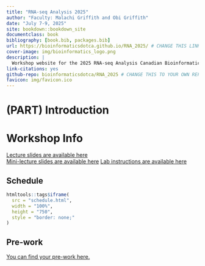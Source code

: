 ```yaml
--- 
title: "RNA-seq Analysis 2025"
author: "Faculty: Malachi Griffith and Obi Griffith"
date: "July 7-9, 2025"
site: bookdown::bookdown_site
documentclass: book
bibliography: [book.bib, packages.bib]
url: https://bioinformaticsdotca.github.io/RNA_2025/ # CHANGE THIS LINK TO YOUR LANDING PAGE LINK
cover-image: img/bioinformatics_logo.png
description: |
  Workshop website for the 2025 RNA-seq Analysis Canadian Bioinformatics Workshop
link-citations: yes
github-repo: bioinformaticsdotca/RNA_2025 # CHANGE THIS TO YOUR OWN REPO
favicon: img/favicon.ico
---
```


# (PART) Introduction {-}

# Workshop Info
[Lecture slides are available here](https://drive.google.com/drive/folders/1Tnb-PBaisxxURp3YlJIi0a9ltXqm7xsW)  
[Mini-lecture slides are available here](https://drive.google.com/drive/folders/1tjvdLh-YG_glR05k4xq1ZCRWb3OG4nBw)
[Lab instructions are available here](rnabio.org)

<!--## Class Photo

After workshop concludes, YOUR EMBED CODE HERE-->

## Schedule

```r
htmltools::tags$iframe(
  src = "schedule.html",
  width = "100%",
  height = "750",
  style = "border: none;"
)
``` 
## Pre-work

[You can find your pre-work here.](https://docs.google.com/forms/d/e/1FAIpQLSfiHztWIonpGIAVOmfhpFQfpGBBVzYGGmEbh1a4X05WPYJojg/viewform?usp=sf_link)

